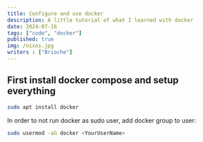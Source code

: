 ```yaml
---
title: Configure and use docker
description: A little tutorial of what I learned with docker
date: 2024-07-16
tags: ["code", "docker"]
published: true
img: /nixos.jpg
writers : ["Brioche"]
---
```


## First install docker compose and setup everything

```sh
sudo apt install docker
````

In order to not run docker as sudo user, add docker group to user:
```sh
sudo usermod -aG docker <YourUserName>
```


